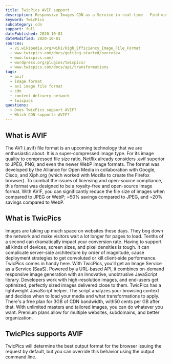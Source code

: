 ```yaml
---
title: TwicPics AVIF support
description: Responsive Images CDN as a Service in real-time - Find out how you can use AVIF images in TwicPics.
keyword: TwicPics
subcategory: cdn
support: full
datePublished: 2020-10-01
dateModified: 2020-10-01
sources:
  - vi.wikipedia.org/wiki/High_Efficiency_Image_File_Format
  - www.twicpics.com/docs/getting-started/overview
  - www.twicpics.com/
  - wordpress.org/plugins/twicpics/
  - www.twicpics.com/docs/api/transformations
tags:
  - avif
  - image format
  - av1 image file format
  - cdn
  - content delivery network
  - twicpics
questions:
  - Does TwicPics support AVIF?
  - Which CDN supports AVIF?
---
```


## What is AVIF

The AV1 (.avif) file format is an upcoming technology that we are enthusiastic about. It is a super-compressed image type. For its image quality to compressed file size ratio, Netflix already considers .avif superior to JPEG, PNG, and even the newer WebP image formats. The format was developed by the Alliance for Open Media in collaboration with Google, Cisco, and Xiph.org (which worked with Mozilla to create the Firefox browser). To combat the issues of licensing and open-source compliance, this format was designed to be a royalty-free and open-source image format. With AVIF, you can significantly reduce the file size of images when compared to JPEG or WebP; ~50% savings compared to JPEG, and ~20% savings compared to WebP.

## What is TwicPics

Images are taking up much space on websites these days. They bog down the network and make visitors wait a lot longer for pages to load. Tenths of a second can dramatically impact your conversion rate. Having to support all kinds of devices, screen sizes, and pixel densities is tough. It can complicate server-side architecture by order of magnitude, cause deployment strategies to get convoluted or kill client-side performance. TwicPics comes in handy here. With TwicPics, you'll get an Image Service as a Service (SaaS). Powered by a URL-based API, it combines on-demand responsive image generation with an innovative, unobtrusive JavaScript library. Developers work with high-resolution images, and end-users get optimized, perfectly sized images delivered close to them. TwicPics has a lightweight JavaScript helper. The script analyzes your browsing context and decides when to load your media and what transformations to apply. There's a free plan for 3GB of CDN bandwidth, with50 cents per GB after that. With unlimited masters and tailored images, you can do whatever you want. Premium plans allow for multiple websites, subdomains, and better organization.

## TwicPics supports AVIF

TwicPics will determine the best output format for the browser issuing the request by default, but you can override this behavior using the output command line.
